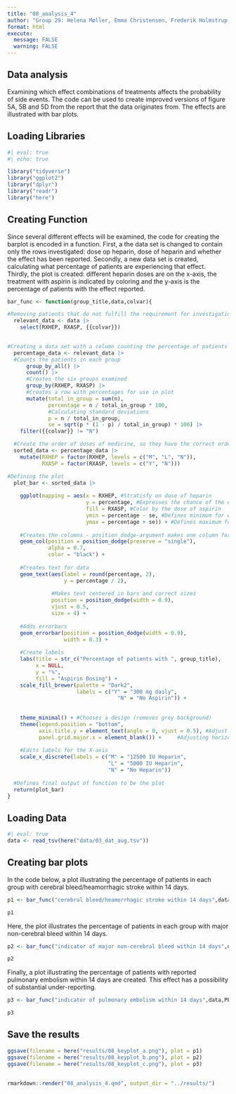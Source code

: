 ```yaml
---
title: "08_analysis_4"
author: "Group 29: Helena Møller, Emma Christensen, Frederik Holmstrup, Casper Harreby & Laura Christiansen"
format: html
execute: 
  message: FALSE
  warning: FALSE
---
```


## Data analysis

Examining which effect combinations of treatments affects the probability of side events. The code can be used to create improved versions of figure 5A, 5B and 5D from the report that the data originates from. The effects are illustrated with bar plots.

## Loading Libraries

```r
#| eval: true
#| echo: true

library("tidyverse")
library("ggplot2")
library("dplyr")
library("readr")
library("here")
```

## Creating Function

Since several different effects will be examined, the code for creating the barplot is encoded in a function. First, a the data set is changed to contain only the rows investigated: dose op heparin, dose of heparin and whether the effect has been reported. Secondly, a new data set is created, calculating what percentage of patients are experiencing that effect. Thirdly, the plot is created: different heparin doses are on the x-axis, the treatment with aspirin is indicated by coloring and the y-axis is the percentage of patients with the effect reported.

```r
bar_func <- function(group_title,data,colvar){

#Removing patients that do not fulfill the requirement for investigation
  relevant_data <- data |> 
    select(RXHEP, RXASP, {{colvar}})

  
#Creating a data set with a column counting the percentage of patients with reported effect
  percentage_data <- relevant_data |>
  #Counts the patients in each group
      group_by_all() |> 
      count() |> 
      #Creates the six groups examined
      group_by(RXHEP, RXASP) |>
      #Creates a row with percentages for use in plot
      mutate(total_in_group = sum(n),
             percentage = n / total_in_group * 100,
             #Calculating standard deviations
             p = n / total_in_group,
             se = sqrt(p * (1 - p) / total_in_group) * 100) |> 
    filter({{colvar}} != "N")

  #Create the order of doses of medicine, so they have the correct order in the plot
  sorted_data <- percentage_data |> 
    mutate(RXHEP = factor(RXHEP, levels = c("M", "L", "N")),
           RXASP = factor(RXASP, levels = c("Y", "N")))

#Defining the plot
  plot_bar <- sorted_data |>   
  
    ggplot(mapping = aes(x = RXHEP, #Stratisfy on dose of heparin
                         y = percentage, #Expresses the chance of the event happening 
                         fill = RXASP, #Color by the dose of aspirin
                         ymin = percentage - se, #Defines minimum for error bars
                         ymax = percentage + se)) + #Defines maximum for error bars
               
    #Creates the columns - position_dodge-argument makes one column for each group
    geom_col(position = position_dodge(preserve = "single"), 
             alpha = 0.7,
             color = "black") +
    
    #Creates text for data 
    geom_text(aes(label = round(percentage, 2),
                  y = percentage / 2),
              
              #Makes text centered in bars and correct sizes
              position = position_dodge(width = 0.9),
              vjust = 0.5,
              size = 4) +
    
    #Adds errorbars
    geom_errorbar(position = position_dodge(width = 0.9),
                  width = 0.3) +
    
    #Create labels 
    labs(title = str_c("Percentage of patients with ", group_title),
         x = NULL,
         y = "%",
         fill = "Aspirin Dosing") +
    scale_fill_brewer(palette = "Dark2",
                      labels = c("Y" = "300 mg daily",
                                   "N" = "No Aspirin")) +
    
    
    theme_minimal() + #Chooses a design (removes grey background)
    theme(legend.position = "bottom",
          axis.title.y = element_text(angle = 0, vjust = 0.5), #Adjust y-axis tet
          panel.grid.major.x = element_blank()) +     #Adjusting horizontal lines
    
    #Edits labels for the X-axis
    scale_x_discrete(labels = c("M" = "12500 IU Heparin",
                                "L" = "5000 IU Heparin",
                                "N" = "No Heparin"))
  
  #Defines final output of function to be the plot
  return(plot_bar)
}
```

## Loading Data

```r
#| eval: true
data <- read_tsv(here("data/03_dat_aug.tsv"))
```

## Creating bar plots

In the code below, a plot illustrating the percentage of patients in each group with cerebral bleed/heamorrhagic stroke within 14 days.

```r
p1 <- bar_func("cerebral bleed/heamorrhagic stroke within 14 days",data,H14)

p1
```

Here, the plot illustrates the percentage of patients in each group with major non-cerebral bleed within 14 days.

```r
p2 <- bar_func("indicator of major non-cerebral bleed within 14 days",data,TRAN14)

p2
```

Finally, a plot illustrating the percentage of patients with reported pulmonary embolism within 14 days are created. This effect has a possibility of substantial under-reporting.

```r
p3 <- bar_func("indicator of pulmonary embolism within 14 days",data,PE14)

p3
```

## Save the results

```r
ggsave(filename = here("results/08_keyplot_a.png"), plot = p1)  
ggsave(filename = here("results/08_keyplot_b.png"), plot = p2)
ggsave(filename = here("results/08_keyplot_c.png"), plot = p3)
```

## 

```r
rmarkdown::render("08_analysis_4.qmd", output_dir = "../results/")
```
